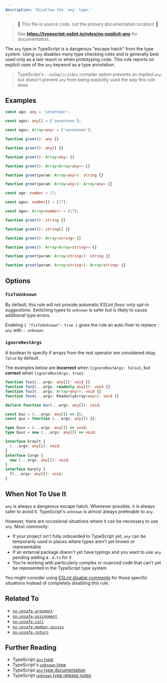 ```yaml
---
description: 'Disallow the `any` type.'
---
```



> 🛑 This file is source code, not the primary documentation location! 🛑
>
> See **https://typescript-eslint.io/rules/no-explicit-any** for documentation.

The `any` type in TypeScript is a dangerous "escape hatch" from the type system.
Using `any` disables many type checking rules and is generally best used only as a last resort or when prototyping code.
This rule reports on explicit uses of the `any` keyword as a type annotation.

> TypeScript's `--noImplicitAny` compiler option prevents an implied `any`, but doesn't prevent `any` from being explicitly used the way this rule does.

## Examples

<Tabs>
<TabItem value="❌ Incorrect">

```ts
const age: any = 'seventeen';
```

```ts
const ages: any[] = ['seventeen'];
```

```ts
const ages: Array<any> = ['seventeen'];
```

```ts
function greet(): any {}
```

```ts
function greet(): any[] {}
```

```ts
function greet(): Array<any> {}
```

```ts
function greet(): Array<Array<any>> {}
```

```ts
function greet(param: Array<any>): string {}
```

```ts
function greet(param: Array<any>): Array<any> {}
```

</TabItem>
<TabItem value="✅ Correct">

```ts
const age: number = 17;
```

```ts
const ages: number[] = [17];
```

```ts
const ages: Array<number> = [17];
```

```ts
function greet(): string {}
```

```ts
function greet(): string[] {}
```

```ts
function greet(): Array<string> {}
```

```ts
function greet(): Array<Array<string>> {}
```

```ts
function greet(param: Array<string>): string {}
```

```ts
function greet(param: Array<string>): Array<string> {}
```

</TabItem>
</Tabs>

## Options

### `fixToUnknown`

By default, this rule will not provide automatic ESLint _fixes_: only opt-in _suggestions_.
Switching types to `unknown` is safer but is likely to cause additional type errors.

Enabling `{ "fixToUnknown": true }` gives the rule an auto-fixer to replace `: any` with `: unknown`.

### `ignoreRestArgs`

A boolean to specify if arrays from the rest operator are considered okay. `false` by default.

The examples below are **incorrect** when `{ignoreRestArgs: false}`, but **correct** when `{ignoreRestArgs: true}`.

```ts option='{ "ignoreRestArgs": false }' showPlaygroundButton
function foo1(...args: any[]): void {}
function foo2(...args: readonly any[]): void {}
function foo3(...args: Array<any>): void {}
function foo4(...args: ReadonlyArray<any>): void {}

declare function bar(...args: any[]): void;

const baz = (...args: any[]) => {};
const qux = function (...args: any[]) {};

type Quux = (...args: any[]) => void;
type Quuz = new (...args: any[]) => void;

interface Grault {
  (...args: any[]): void;
}
interface Corge {
  new (...args: any[]): void;
}
interface Garply {
  f(...args: any[]): void;
}
```

## When Not To Use It

`any` is always a dangerous escape hatch.
Whenever possible, it is always safer to avoid it.
TypeScript's `unknown` is almost always preferable to `any`.

However, there are occasional situations where it can be necessary to use `any`.
Most commonly:

- If your project isn't fully onboarded to TypeScript yet, `any` can be temporarily used in places where types aren't yet known or representable
- If an external package doesn't yet have typings and you want to use `any` pending adding a `.d.ts` for it
- You're working with particularly complex or nuanced code that can't yet be represented in the TypeScript type system

You might consider using [ESLint disable comments](https://eslint.org/docs/latest/use/configure/rules#using-configuration-comments-1) for those specific situations instead of completely disabling this rule.

## Related To

- [`no-unsafe-argument`](./no-unsafe-argument.mdx)
- [`no-unsafe-assignment`](./no-unsafe-assignment.mdx)
- [`no-unsafe-call`](./no-unsafe-call.mdx)
- [`no-unsafe-member-access`](./no-unsafe-member-access.mdx)
- [`no-unsafe-return`](./no-unsafe-return.mdx)

## Further Reading

- TypeScript [`any` type](https://www.typescriptlang.org/docs/handbook/2/everyday-types.html#any)
- TypeScript's [`unknown` type](https://www.typescriptlang.org/docs/handbook/2/functions.html#unknown)
- TypeScript [`any` type documentation](https://www.typescriptlang.org/docs/handbook/2/everyday-types.html#any)
- TypeScript [`unknown` type release notes](https://www.typescriptlang.org/docs/handbook/release-notes/typescript-3-0.html#new-unknown-top-type)
